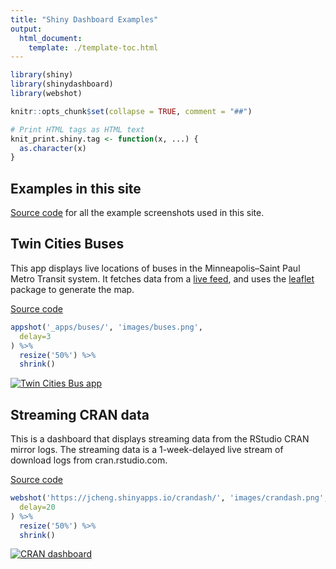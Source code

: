 ```yaml
---
title: "Shiny Dashboard Examples"
output:
  html_document:
    template: ./template-toc.html
---
```


```r
library(shiny)
library(shinydashboard)
library(webshot)

knitr::opts_chunk$set(collapse = TRUE, comment = "##")

# Print HTML tags as HTML text
knit_print.shiny.tag <- function(x, ...) {
  as.character(x)
}
```


## Examples in this site

[Source code](https://github.com/rstudio/shinydashboard/tree/gh-pages/_apps) for all the example screenshots used in this site.



## Twin Cities Buses

This app displays live locations of buses in the Minneapolis--Saint Paul Metro Transit system. It fetches data from a [live feed](http://svc.metrotransit.org/), and uses the [leaflet](http://rstudio.github.io/leaflet/) package to generate the map.

[Source code](https://github.com/rstudio/shiny-examples/tree/master/086-bus-dashboard)

```r
appshot('_apps/buses/', 'images/buses.png',
  delay=3
) %>%
  resize('50%') %>%
  shrink()
```

[![Twin Cities Bus app](images/buses.png)](https://gallery.shinyapps.io/086-bus-dashboard/)


## Streaming CRAN data

This is a dashboard that displays streaming data from the RStudio CRAN mirror logs. The streaming data is a 1-week-delayed live stream of download logs from cran.rstudio.com.

[Source code](https://github.com/jcheng5/crandash)


```r
webshot('https://jcheng.shinyapps.io/crandash/', 'images/crandash.png',
  delay=20
) %>%
  resize('50%') %>%
  shrink()
```

[![CRAN dashboard](images/crandash.png)](https://jcheng.shinyapps.io/crandash/)
